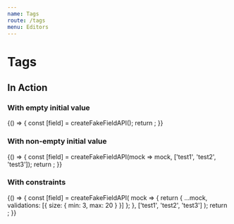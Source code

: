 ```yaml
---
name: Tags
route: /tags
menu: Editors
---
```


# Tags


## In Action

### With empty initial value

<Playground>
  {() => {
    const [field] = createFakeFieldAPI();
    return <TagsEditor field={field} isInitiallyDisabled={false} />;
  }}
</Playground>

### With non-empty initial value

<Playground>
  {() => {
    const [field] = createFakeFieldAPI(mock => mock, ['test1', 'test2', 'test3']);
    return <TagsEditor field={field} isInitiallyDisabled={false} />;
  }}
</Playground>

### With constraints

<Playground>
  {() => {
    const [field] = createFakeFieldAPI(
      mock => {
        return {
          ...mock,
          validations: [{ size: { min: 3, max: 20 } }]
        };
      },
      ['test1', 'test2', 'test3']
    );
    return <TagsEditor field={field} isInitiallyDisabled={false} />;
  }}
</Playground>
